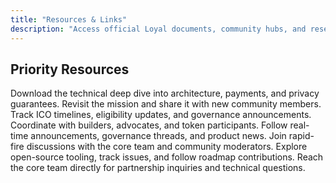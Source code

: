 ```yaml
---
title: "Resources & Links"
description: "Access official Loyal documents, community hubs, and research references."
---
```


## Priority Resources

<CardGroup cols={2}>
<Card title="Litepaper" icon="book" href="/Litepaper.pdf">
  Download the technical deep dive into architecture, payments, and privacy guarantees.
</Card>
<Card title="Manifesto" icon="scroll" href="https://askloyal.com">
  Revisit the mission and share it with new community members.
</Card>
<Card title="MetaDAO Portal" icon="rocket" href="https://metadao.fi">
  Track ICO timelines, eligibility updates, and governance announcements.
</Card>
<Card title="Discord Hub" icon="discord" href="https://discord.gg/HSeXaVhzWU">
  Coordinate with builders, advocates, and token participants.
</Card>
<Card title="Official X Account" icon="twitter" href="https://x.com/loyal_hq">
  Follow real-time announcements, governance threads, and product news.
</Card>
<Card title="Telegram Chat" icon="paper-plane" href="https://t.me/loyal_tgchat">
  Join rapid-fire discussions with the core team and community moderators.
</Card>
<Card title="GitHub" icon="github" href="https://github.com/loyal-labs">
  Explore open-source tooling, track issues, and follow roadmap contributions.
</Card>
<Card title="Email Support" icon="envelope" href="mailto:main@askloyal.com">
  Reach the core team directly for partnership inquiries and technical questions.
</Card>
</CardGroup>

